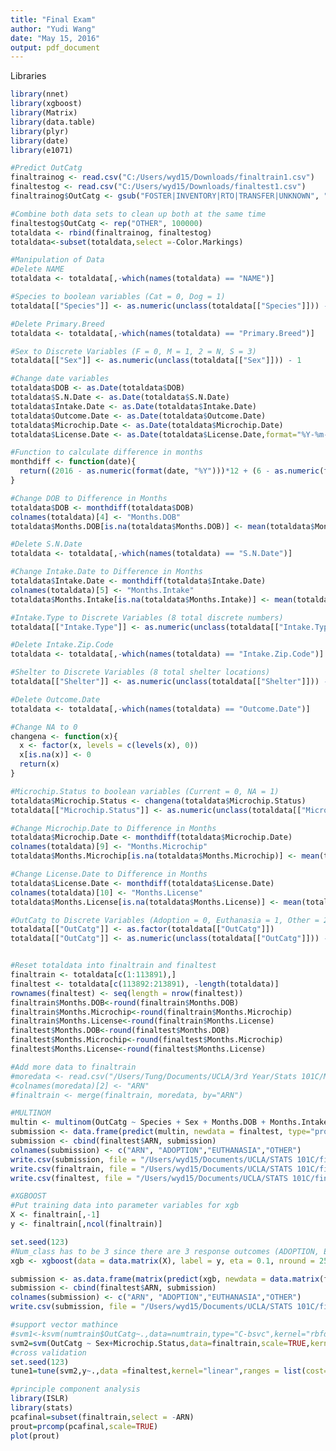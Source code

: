 ---
title: "Final Exam"
author: "Yudi Wang"
date: "May 15, 2016"
output: pdf_document
---

Libraries
```{r}
library(nnet)
library(xgboost)
library(Matrix)
library(data.table)
library(plyr)
library(date)
library(e1071)
```

```{r}
#Predict OutCatg
finaltrainog <- read.csv("C:/Users/wyd15/Downloads/finaltrain1.csv")
finaltestog <- read.csv("C:/Users/wyd15/Downloads/finaltest1.csv")
finaltrainog$OutCatg <- gsub("FOSTER|INVENTORY|RTO|TRANSFER|UNKNOWN", "OTHER", finaltrainog$OutCatg)

#Combine both data sets to clean up both at the same time
finaltestog$OutCatg <- rep("OTHER", 100000)
totaldata <- rbind(finaltrainog, finaltestog)
totaldata<-subset(totaldata,select =-Color.Markings)

#Manipulation of Data
#Delete NAME
totaldata <- totaldata[,-which(names(totaldata) == "NAME")]

#Species to boolean variables (Cat = 0, Dog = 1)
totaldata[["Species"]] <- as.numeric(unclass(totaldata[["Species"]])) - 1

#Delete Primary.Breed
totaldata <- totaldata[,-which(names(totaldata) == "Primary.Breed")]

#Sex to Discrete Variables (F = 0, M = 1, 2 = N, S = 3)
totaldata[["Sex"]] <- as.numeric(unclass(totaldata[["Sex"]])) - 1

#Change date variables
totaldata$DOB <- as.Date(totaldata$DOB)
totaldata$S.N.Date <- as.Date(totaldata$S.N.Date)
totaldata$Intake.Date <- as.Date(totaldata$Intake.Date)
totaldata$Outcome.Date <- as.Date(totaldata$Outcome.Date)
totaldata$Microchip.Date <- as.Date(totaldata$Microchip.Date)
totaldata$License.Date <- as.Date(totaldata$License.Date,format="%Y-%m-%d")

#Function to calculate difference in months
monthdiff <- function(date){
  return((2016 - as.numeric(format(date, "%Y")))*12 + (6 - as.numeric(format(date, "%m"))))
}

#Change DOB to Difference in Months
totaldata$DOB <- monthdiff(totaldata$DOB)
colnames(totaldata)[4] <- "Months.DOB"
totaldata$Months.DOB[is.na(totaldata$Months.DOB)] <- mean(totaldata$Months.DOB, na.rm = T)

#Delete S.N.Date
totaldata <- totaldata[,-which(names(totaldata) == "S.N.Date")]

#Change Intake.Date to Difference in Months
totaldata$Intake.Date <- monthdiff(totaldata$Intake.Date)
colnames(totaldata)[5] <- "Months.Intake"
totaldata$Months.Intake[is.na(totaldata$Months.Intake)] <- mean(totaldata$Months.Intake, na.rm = T)

#Intake.Type to Discrete Variables (8 total discrete numbers)
totaldata[["Intake.Type"]] <- as.numeric(unclass(totaldata[["Intake.Type"]])) - 1

#Delete Intake.Zip.Code
totaldata <- totaldata[,-which(names(totaldata) == "Intake.Zip.Code")]

#Shelter to Discrete Variables (8 total shelter locations)
totaldata[["Shelter"]] <- as.numeric(unclass(totaldata[["Shelter"]])) - 1

#Delete Outcome.Date
totaldata <- totaldata[,-which(names(totaldata) == "Outcome.Date")]

#Change NA to 0
changena <- function(x){
  x <- factor(x, levels = c(levels(x), 0))
  x[is.na(x)] <- 0
  return(x)
}

#Microchip.Status to boolean variables (Current = 0, NA = 1)
totaldata$Microchip.Status <- changena(totaldata$Microchip.Status)
totaldata[["Microchip.Status"]] <- as.numeric(unclass(totaldata[["Microchip.Status"]])) - 1

#Change Microchip.Date to Difference in Months
totaldata$Microchip.Date <- monthdiff(totaldata$Microchip.Date)
colnames(totaldata)[9] <- "Months.Microchip"
totaldata$Months.Microchip[is.na(totaldata$Months.Microchip)] <- mean(totaldata$Months.Microchip, na.rm = T)

#Change License.Date to Difference in Months
totaldata$License.Date <- monthdiff(totaldata$License.Date)
colnames(totaldata)[10] <- "Months.License"
totaldata$Months.License[is.na(totaldata$Months.License)] <- mean(totaldata$Months.License, na.rm = T)

#OutCatg to Discrete Variables (Adoption = 0, Euthanasia = 1, Other = 2)
totaldata[["OutCatg"]] <- as.factor(totaldata[["OutCatg"]])
totaldata[["OutCatg"]] <- as.numeric(unclass(totaldata[["OutCatg"]])) - 1


#Reset totaldata into finaltrain and finaltest
finaltrain <- totaldata[c(1:113891),]
finaltest <- totaldata[c(113892:213891), -length(totaldata)]
rownames(finaltest) <- seq(length = nrow(finaltest))
finaltrain$Months.DOB<-round(finaltrain$Months.DOB)
finaltrain$Months.Microchip<-round(finaltrain$Months.Microchip)
finaltrain$Months.License<-round(finaltrain$Months.License)
finaltest$Months.DOB<-round(finaltest$Months.DOB)
finaltest$Months.Microchip<-round(finaltest$Months.Microchip)
finaltest$Months.License<-round(finaltest$Months.License)

#Add more data to finaltrain
#moredata <- read.csv("/Users/Tung/Documents/UCLA/3rd Year/Stats 101C/More Data.csv")
#colnames(moredata)[2] <- "ARN"
#finaltrain <- merge(finaltrain, moredata, by="ARN")
```

```{r}
#MULTINOM
multin <- multinom(OutCatg ~ Species + Sex + Months.DOB + Months.Intake + Intake.Type + Shelter + Microchip.Status + Months.Microchip + Months.License, data = finaltrain)
submission <- data.frame(predict(multin, newdata = finaltest, type="probs"))
submission <- cbind(finaltest$ARN, submission)
colnames(submission) <- c("ARN", "ADOPTION","EUTHANASIA","OTHER")
write.csv(submission, file = "/Users/wyd15/Documents/UCLA/STATS 101C/final project/submission.csv", row.names = FALSE)
write.csv(finaltrain, file = "/Users/wyd15/Documents/UCLA/STATS 101C/final project/numtrain.csv", row.names = FALSE)
write.csv(finaltest, file = "/Users/wyd15/Documents/UCLA/STATS 101C/final project/numtest.csv", row.names = FALSE)
```

```{r}
#XGBOOST
#Put training data into parameter variables for xgb
X <- finaltrain[,-1]
y <- finaltrain[,ncol(finaltrain)]

set.seed(123)
#Num_class has to be 3 since there are 3 response outcomes (ADOPTION, EUTHANASIA, OTHER)
xgb <- xgboost(data = data.matrix(X), label = y, eta = 0.1, nround = 25, max_depth = 15, subsample = 0.5, colsample_bytree = 0.5, eval_metric = "mlogloss", objective = "multi:softprob", nthread = 3, num_class = 3)

submission <- as.data.frame(matrix(predict(xgb, newdata = data.matrix(finaltest)), ncol = 3))
submission <- cbind(finaltest$ARN, submission)
colnames(submission) <- c("ARN", "ADOPTION","EUTHANASIA","OTHER")
write.csv(submission, file = "/Users/wyd15/Documents/UCLA/STATS 101C/final project/submission2.csv", row.names = FALSE)
```

```{r}
#support vector mathince
#svm1<-ksvm(numtrain$OutCatg~.,data=numtrain,type="C-bsvc",kernel="rbfdot",kpar=list(sigma=0.1),c=3,prob.model=TRUE)
svm2=svm(OutCatg ~ Sex+Microchip.Status,data=finaltrain,scale=TRUE,kernel="radial",degree=3,gamma=0.25, cost=10,cross=10,probability=TRUE,na.action = na.omit)
#cross validation
set.seed(123)
tune1=tune(svm2,y~.,data =finaltest,kernel="linear",ranges = list(cost=c(0.001,0.01,0.1,1,5)))
```

```{r}
#principle component analysis
library(ISLR)
library(stats)
pcafinal=subset(finaltrain,select = -ARN)
prout=prcomp(pcafinal,scale=TRUE)
plot(prout)
```
